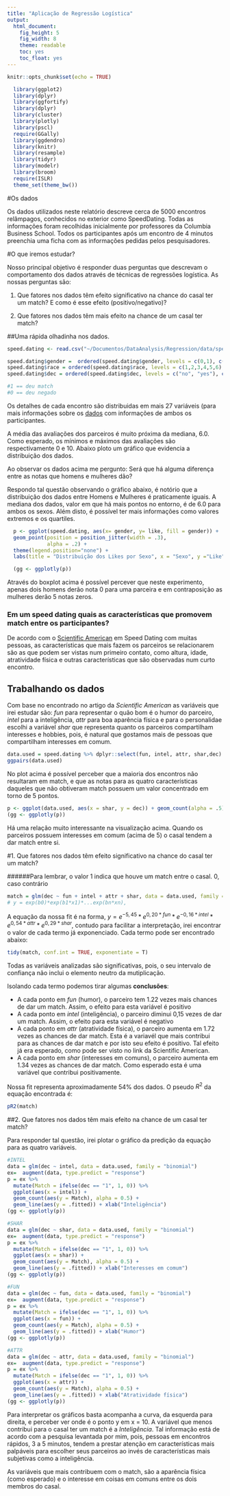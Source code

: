 ```yaml
---
title: "Aplicação de Regressão Logística"
output:
  html_document:
    fig_height: 5
    fig_width: 8
    theme: readable
    toc: yes
    toc_float: yes
---
```


```r
knitr::opts_chunk$set(echo = TRUE)
```

```r
  library(ggplot2)
  library(dplyr)
  library(ggfortify)
  library(dplyr)
  library(cluster)
  library(plotly)
  library(pscl)
  require(GGally)
  library(ggdendro)
  library(knitr)
  library(resample)
  library(tidyr)
  library(modelr) 
  library(broom)
  require(ISLR)
  theme_set(theme_bw())
```


#Os dados

Os dados utilizados neste relatório descreve cerca de 5000 encontros relâmpagos, conhecidos no exterior como SpeedDating. Todas as informações foram recolhidas inicialmente por professores da Columbia Business School. Todos os participantes após um encontro de 4 minutos preenchia uma ficha com as informações pedidas pelos pesquisadores. 

#O que iremos estudar? 

Nosso principal objetivo é responder duas perguntas que descrevam o comportamento dos dados através de técnicas de regressões logística. As nossas perguntas são: 

1.  Que fatores nos dados têm efeito significativo na chance do casal ter um match? E como é esse efeito (positivo/negativo)?

2.  Que fatores nos dados têm mais efeito na chance de um casal ter match?

##Uma rápida olhadinha nos dados. 

```r
speed.dating <- read.csv("~/Documentos/DataAnalysis/Regression/data/speed-dating2.csv")

speed.dating$gender =  ordered(speed.dating$gender, levels = c(0,1), c("Mulher", "Homem"))
speed.dating$race = ordered(speed.dating$race, levels = c(1,2,3,4,5,6), c("Negro", "Caucasiano", "Latino", "Asiatico", "Indio","Outro"))
speed.dating$dec = ordered(speed.dating$dec, levels = c("no", "yes"), c(0,1))

#1 == deu match
#0 == deu negado
```

Os detalhes de cada encontro são distribuidas em mais 27 variáveis (para mais informações sobre os [dados](https://github.com/nazareno/ciencia-de-dados-1/tree/master/5-regressao/speed-dating) com informações de ambos os participantes.

A média das avaliações dos parceiros é muito próxima da mediana, 6.0. Como esperado, os mínimos e máximos das avaliações são respectivamente 0 e 10. Abaixo ploto um gráfico que evidencia a distribuição dos dados.

Ao observar os dados acima me pergunto: Será que há alguma diferença entre as notas que homens e mulheres dão? 

Respondo tal questão observando o gráfico abaixo, é notório que a distribuição dos dados entre Homens e Mulheres é praticamente iguais. A mediana dos dados, valor em que há mais pontos no entorno, é de 6.0 para ambos os sexos. Além disto, é possível ter mais informações como valores extremos e os quartiles.

```r
  p <- ggplot(speed.dating, aes(x= gender, y= like, fill = gender)) +   geom_violin() + 
  geom_point(position = position_jitter(width = .3), 
             alpha = .2) +
  theme(legend.position="none") +
  labs(title = "Distribuição dos Likes por Sexo", x = "Sexo", y ="Like")

  (gg <- ggplotly(p))
```

Através do boxplot acima é possível percever que neste experimento, apenas dois homens derão nota 0 para uma parceira e em contraposição as mulheres derão 5 notas zeros. 

### Em um speed dating quais as características que promovem match entre os participantes?

De acordo com o [Scientific American](https://www.scientificamerican.com/article/shopping-for-love/) em Speed Dating com muitas pessoas, as características que mais fazem os parceiros se relacionarem são as que podem ser vistas num primeiro contato, como altura, idade, atratividade física e outras características que são observadas num curto encontro. 

## Trabalhando os dados

Com base no encontrado no artigo da _Scientific American_ as variáveis que irei estudar são:  _fun_ para representar o quão bom é o humor do parceiro, _intel_ para a inteligência, _attr_ para boa aparência física e para o personalidae escolhi a variável _shar_ que representa quanto os parceiros compartilham interesses e hobbies, pois, é natural que gostamos mais de pessoas que compartilham interesses em comum. 


```r
data.used = speed.dating %>% dplyr::select(fun, intel, attr, shar,dec)
ggpairs(data.used)
```

No plot acima é possível perceber que a maioria dos encontros não resultaram em match, e que as notas para as quatro características daqueles que não obtiveram match possuem um valor concentrado em torno de 5 pontos. 

```r
p <- ggplot(data.used, aes(x = shar, y = dec)) + geom_count(alpha = .5) + labs(title = "Variação dos Matchs", x = "Interesses em comuns", y = "Match")
(gg <- ggplotly(p))
```

Há uma relação muito interessante na visualização acima. Quando os parceiros possuem interesses em comum (acima de 5) o casal tendem a dar match entre si. 

#1.  Que fatores nos dados têm efeito significativo na chance do casal ter um match?

######Para lembrar, o valor 1 indica que houve um match entre o casal. 0, caso contrário

```r
match = glm(dec ~ fun + intel + attr + shar, data = data.used, family = "binomial")
# y = exp(b0)*exp(b1*x1)*...exp(bn*xn),
```

A equação da nossa fit é na forma, 
$y = e^{-5,45}*e^{0,20 * fun} * e^{-0,16 * intel} * e^{0,54 * attr } * e^{0,29 * shar}$, contudo para facilitar a interpretação, irei encontrar o valor de cada termo já exponenciado. Cada termo pode ser encontrado abaixo:

```r
tidy(match, conf.int = TRUE, exponentiate = T)
```

Todas as variáveis analizadas são significativas, pois, o seu intervalo de confiança não inclui o elemento neutro da mutiplicação. 

Isolando cada termo podemos tirar algumas __conclusões__: 

* A cada ponto em _fun_ (humor), o parceiro tem 1.22 vezes mais chances de dar um match. Assim, o efeito para esta variável é positivo
* A cada ponto em _intel_ (inteligência), o parceiro diminui 0,15 vezes de dar um match. Assim, o efeito para esta variável é negativo
* A cada ponto em _attr_ (atratividade física), o parceiro aumenta em 1.72 vezes as chances de dar match. Esta é a variavél que mais contribui para as chances de dar match e por isto seu efeito é positivo. Tal efeito já era esperado, como pode ser visto no link da Scientific American. 
* A cada ponto em _shar_ (interesses em comuns), o parceiro aumenta em 1.34 vezes as chances de dar match. Como esperado esta é uma variável que contribui positivamente. 

Nossa fit representa aproximadamente 54% dos dados. O pseudo $R^{2}$ da equação encontrada é: 
```r
pR2(match)
```

##2.  Que fatores nos dados têm mais efeito na chance de um casal ter match?

Para responder tal questão, irei plotar o gráfico da predição da equação para as quatro variáveis. 

```r

#INTEL 
data = glm(dec ~ intel, data = data.used, family = "binomial")
ex=  augment(data, type.predict = "response")
p = ex %>% 
  mutate(Match = ifelse(dec == "1", 1, 0)) %>% 
  ggplot(aes(x = intel)) + 
  geom_count(aes(y = Match), alpha = 0.5) + 
  geom_line(aes(y = .fitted)) + xlab("Inteligência")
(gg <- ggplotly(p))

#SHAR
data = glm(dec ~ shar, data = data.used, family = "binomial")
ex=  augment(data, type.predict = "response")
p = ex %>% 
  mutate(Match = ifelse(dec == "1", 1, 0)) %>% 
  ggplot(aes(x = shar)) + 
  geom_count(aes(y = Match), alpha = 0.5) + 
  geom_line(aes(y = .fitted)) + xlab("Interesses em comum")
(gg <- ggplotly(p))

#FUN
data = glm(dec ~ fun, data = data.used, family = "binomial")
ex=  augment(data, type.predict = "response")
p = ex %>% 
  mutate(Match = ifelse(dec == "1", 1, 0)) %>% 
  ggplot(aes(x = fun)) + 
  geom_count(aes(y = Match), alpha = 0.5) + 
  geom_line(aes(y = .fitted)) + xlab("Humor")
(gg <- ggplotly(p))

#ATTR
data = glm(dec ~ attr, data = data.used, family = "binomial")
ex=  augment(data, type.predict = "response")
p = ex %>% 
  mutate(Match = ifelse(dec == "1", 1, 0)) %>% 
  ggplot(aes(x = attr)) + 
  geom_count(aes(y = Match), alpha = 0.5) + 
  geom_line(aes(y = .fitted)) + xlab("Atratividade física")
(gg <- ggplotly(p))

```

Para interpretar os gráficos basta acompanha a curva, da esquerda para direita, e perceber ver onde é o ponto y em x = 10.
A variável que menos contribui para o casal ter um match é a _Inteligência_. Tal informação está de acordo com a pesquisa levantada por mim, pois, pessoas em encontros rápidos, 3 a 5 minutos, tendem a prestar atenção em características mais palpáveis para escolher seus parceiros ao invés de características mais subjetivas como a inteligência. 

As variáveis que mais contribuem com o match, são a aparência física (como esperado) e o interesse em coisas em comuns entre os dois membros do casal. 



